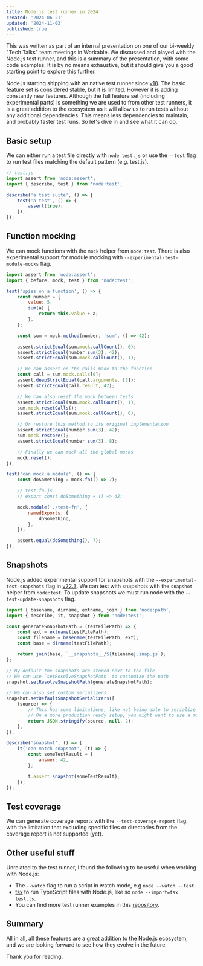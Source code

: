 ```yaml
---
title: Node.js test runner in 2024
created: '2024-06-21'
updated: '2024-11-03'
published: true
---
```


This was written as part of an internal presentation on one of our bi-weekly "Tech Talks" team meetings in Workable. We discussed and played with the Node.js test runner, and this is a summary of the presentation, with some code examples. It is by no means exhaustive, but it should give you a good starting point to explore this further.

Node.js starting shipping with an native test runner since [v18](https://nodejs.org/docs/latest-v18.x/api/test.html). The basic feature set is considered stable, but it is limited. However it is adding constantly new features. Although the full feature set (including experimental parts) is something we are used to from other test runners, it is a great addition to the ecosystem as it will allow us to run tests without any additional dependencies. This means less dependencies to maintain, and probably faster test runs. So let's dive in and see what it can do.

## Basic setup

We can either run a test file directly with `node test.js` or use the `--test` flag to run test files matching the default pattern (e.g. test.js).

```js
// test.js
import assert from 'node:assert';
import { describe, test } from 'node:test';

describe('a test suite', () => {
    test('a test', () => {
        assert(true);
    });
});
```

## Function mocking

We can mock functions with the `mock` helper from `node:test`. There is also experimental support for module mocking with `--experimental-test-module-mocks` flag.

```js
import assert from 'node:assert';
import { before, mock, test } from 'node:test';

test('spies on a function', () => {
    const number = {
        value: 5,
        sum(a) {
            return this.value + a;
        },
    };

    const sum = mock.method(number, 'sum', () => 42);

    assert.strictEqual(sum.mock.callCount(), 0);
    assert.strictEqual(number.sum(3), 42);
    assert.strictEqual(sum.mock.callCount(), 1);

    // We can assert on the calls made to the function
    const call = sum.mock.calls[0];
    assert.deepStrictEqual(call.arguments, [3]);
    assert.strictEqual(call.result, 42);

    // We can also reset the mock between tests
    assert.strictEqual(sum.mock.callCount(), 1);
    sum.mock.resetCalls();
    assert.strictEqual(sum.mock.callCount(), 0);

    // Or restore this method to its original implementation
    assert.strictEqual(number.sum(3), 42);
    sum.mock.restore();
    assert.strictEqual(number.sum(3), 8);

    // Finally we can mock all the global mocks
    mock.reset();
});

test('can mock a module', () => {
    const doSomething = mock.fn(() => 7);

    // test-fn.js
    // export const doSomething = () => 42;

    mock.module('./test-fn', {
        namedExports: {
            doSomething,
        },
    });

    assert.equal(doSomething(), 7);
});
```

## Snapshots

Node.js added experimental support for snapshots with the `--experimental-test-snapshots` flag in [v22.3](https://nodejs.org/docs/latest-v22.x/api/test.html#snapshot-testing). We can test with snapshots with the `snapshot` helper from `node:test`. To update snapshots we must run node with the `--test-update-snapshots` flag.

```js
import { basename, dirname, extname, join } from 'node:path';
import { describe, it, snapshot } from 'node:test';

const generateSnapshotPath = (testFilePath) => {
    const ext = extname(testFilePath);
    const filename = basename(testFilePath, ext);
    const base = dirname(testFilePath);

    return join(base, `__snapshots__/${filename}.snap.js`);
};

// By default the snapshots are stored next to the file
// We can use `setResolveSnapshotPath` to customize the path
snapshot.setResolveSnapshotPath(generateSnapshotPath);

// We can also set custom serializers
snapshot.setDefaultSnapshotSerializers([
    (source) => {
        // This has some limitations, like not being able to serialize functions
        // On a more production ready setup, you might want to use a more robust serializer
        return JSON.stringify(source, null, 2);
    },
]);

describe('snapshot', () => {
    it('can match snapshot', (t) => {
        const someTestResult = {
            answer: 42,
        };

        t.assert.snapshot(someTestResult);
    });
});
```

## Test coverage

We can generate coverage reports with the `--test-coverage-report` flag, with the limitation that excluding specific files or directories from the coverage report is not supported (yet).

## Other useful stuff

Unrelated to the test runner, I found the following to be useful when working with Node.js:

- The `--watch` flag to run a script in watch mode, e.g `node --watch --test`.
- [tsx](https://github.com/privatenumber/tsx) to run TypeScript files with Node.js, like so `node --import=tsx test.ts`.
- You can find more test runner examples in this [repository](https://github.com/AlexGavalas/test-runners).

## Summary

All in all, all these features are a great addition to the Node.js ecosystem, and we are looking forward to see how they evolve in the future.

Thank you for reading.
